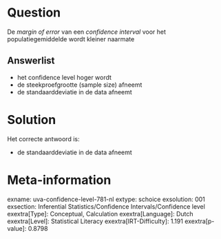 Question
========

De *margin of error* van een *confidence interval* voor het
populatiegemiddelde wordt kleiner naarmate


Answerlist
----------

* het confidence level hoger wordt
* de steekproefgrootte (sample size) afneemt
* de standaarddeviatie in de data afneemt

Solution
========

Het correcte antwoord is: 

* de standaarddeviatie in de data afneemt

Meta-information
================
exname: uva-confidence-level-781-nl
extype: schoice
exsolution: 001
exsection: Inferential Statistics/Confidence Intervals/Confidence level
exextra[Type]: Conceptual, Calculation
exextra[Language]: Dutch
exextra[Level]: Statistical Literacy
exextra[IRT-Difficulty]: 1.191
exextra[p-value]: 0.8798
